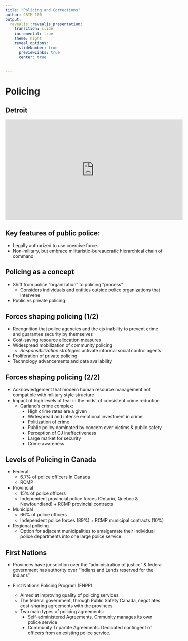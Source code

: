 ```yaml
---
title: "Policing and Corrections"
author: CRIM 100
output: 
  revealjs::revealjs_presentation:
    transition: slide
    incremental: true
    theme: night
    reveal_options:
      slideNumber: true
      previewLinks: true
      center: true
      

---
```

# Policing

## Detroit

<iframe width="560" height="315" src="https://www.youtube.com/embed/4pt6hnabnkU" frameborder="0" allow="accelerometer; autoplay; encrypted-media; gyroscope; picture-in-picture" allowfullscreen></iframe>


## Key features of public police:
- Legally authorized to use coercive force. 
- Non-military, but embrace militaristic-bureaucratic hierarchical chain of command

## Policing as a concept
- Shift from police “organization” to policing “process”
    - Considers individuals and entities outside police organizations that intervene
- Public vs private policing


## Forces shaping policing (1/2)

- Recognition that police agencies and the cjs inability to prevent crime and guarantee security by themselves
- Cost-saving resource allocation measures
- Widespread mobilization of community policing
    - *Responsibilization strategies* activate informal social control agents
- Proliferation of private policing
- Technology advancements and data availability

## Forces shaping policing (2/2)

- Acknowledgement that modern human resource management not compatible with military style structure
- Impact of high levels of fear in the midst of consistent crime reduction
    - Garland's crime complex:
        - High crime rates are a given
        - Widespread and intense emotional investment in crime
        - Politization of crime
        - Public policy dominated by concern over victims & public safety
        - Perception of CJ ineffectiveness
        - Large market for security
        - Crime awareness
  

## Levels of Policing in Canada
- Federal 
    - 6.7% of police officers in Canada
    - RCMP
- Provincial
    - 15% of police officers
    - Independent provincial police forces (Ontario, Quebec & Newfoundland) + RCMP provincial contracts 
- Municipal
    - 66% of police officers
    - Independent police forces (89%) + RCMP municipal contracts (10%)

- Regional policing
    - Option for adjacent municipalities to amalgamate their individual police departments into one large police service

## First Nations

- Provinces have jurisdiction over the “administration of justice” & federal government has authority over “Indians and Lands reserved for the Indians”

- First Nations Policing Program (FNPP)
    - Aimed at improving quality of policing services
    - The federal government, through Public Safety Canada, negotiates cost-sharing agreements with the provinces
    - Two main types of policing agreements:
        - Self-administered Agreements. Cmmunity manages its own police service
        - Community Tripartite Agreements. Dedicated contingent of officers from an existing police service.
    

    